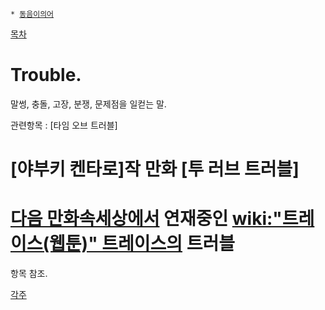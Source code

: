  * [[동음이의어]]

[[목차]] 

= Trouble. =
말썽, 충돌, 고장, 분쟁, 문제점을 일컫는 말.

관련항목 : [타임 오브 트러블]

= [야부키 켄타로]작 만화 [투 러브 트러블] =

= [[다음 만화속세상]]에서 연재중인 [[wiki:"트레이스(웹툰)" 트레이스]]의 트러블 =
항목 참조.


[[각주]]
